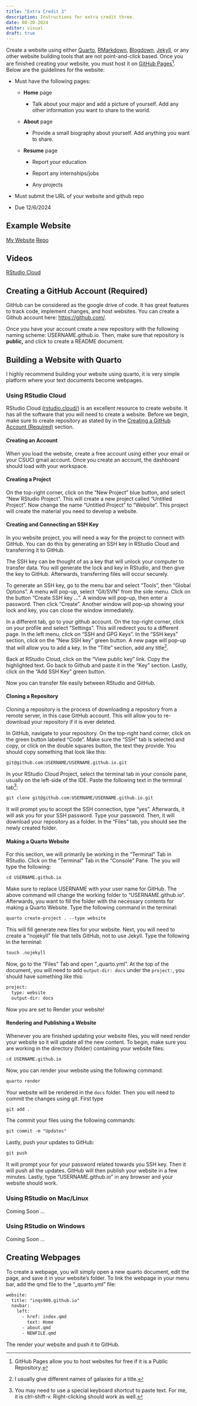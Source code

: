```yaml
---
title: "Extra Credit 3"
description: Instructions for extra credit three.
date: 08-20-2024
editor: visual
draft: true
---
```


Create a website using either [Quarto](https://quarto.org/), [RMarkdown](https://rmarkdown.rstudio.com/), [Blogdown](https://bookdown.org/yihui/blogdown/), [Jekyll](https://docs.github.com/en/pages/setting-up-a-github-pages-site-with-jekyll), or any other website building tools that are not point-and-click based. Once you are finished creating your website, you must host it on [GitHub Pages](https://pages.github.com/)[^1]. Below are the guidelines for the website:

[^1]: GitHub Pages allow you to host websites for free if it is a Public Repository.

-   Must have the following pages:

    -   **Home** page

        -   Talk about your major and add a picture of yourself. Add any other information you want to share to the world.

    -   **About** page

        -   Provide a small biography about yourself. Add anything you want to share.

    -   **Resume** page

        -   Report your education

        -   Report any internships/jobs

        -   Any projects

-   Must submit the URL of your website and github repo

-   Due 12/6/2024

## Example Website

[My Website](https://www.inqs.info) [Repo](https://gitlab.com/inqs909/inqs909.gitlab.io)

## Videos

[RStudio Cloud](https://drive.google.com/file/d/1v_I6qCF2VwSstvq_5g23i2pDzIfSrmUN/view?usp=sharing)

## Creating a GitHub Account (Required) {#GitHub}

GitHub can be considered as the google drive of code. It has great features to track code, implement changes, and host websites. You can create a Github account here: <https://github.com/>.

Once you have your account create a new repository with the following naming scheme: USERNAME.github.io. Then, make sure that repository is **public,** and click to create a README document.

## Building a Website with Quarto

I highly recommend building your website using quarto, it is very simple platform where your text documents become webpages.

### Using RStudio Cloud

RStudio Cloud ([rstudio.cloud/](https://rstudio.cloud/)) is an excellent resource to create website. It has all the software that you will need to create a website. Before we begin, make sure to create repository as stated by in the [Creating a GitHub Account (Required)](#GitHub) section.

#### Creating an Account

When you load the website, create a free account using either your email or your CSUCI gmail account. Once you create an account, the dashboard should load with your workspace.

#### Creating a Project

On the top-right corner, click on the "New Project" blue button, and select "New RStudio Project". This will create a new project called "Untitled Project". Now change the name "Untitled Project" to "Website". This project will create the material you need to develop a website.

#### Creating and Connecting an SSH Key

In you website project, you will need a way for the project to connect with GitHub. You can do this by generating an SSH key in RStudio Cloud and transferring it to GitHub.

The SSH key can be thought of as a key that will unlock your computer to transfer data. You will generate the lock and key in RStudio, and then give the key to GitHub. Afterwards, transferring files will occur securely.

To generate an SSH key, go to the menu bar and select "Tools", then "Global Options". A menu will pop-up, select "Git/SVN" from the side menu. Click on the button "Create SSH key ...". A window will pop-up, then enter a password. Then click "Create". Another window will pop-up showing your lock and key, you can close the window immediately.

In a different tab, go to your github account. On the top-right corner, click on your profile and select "Settings". This will redirect you to a different page. In the left menu, click on "SSH and GPG Keys". In the "SSH keys" section, click on the "New SSH key" green button. A new page will pop-up that will allow you to add a key. In the "Title" section, add any title[^2].

[^2]: I usually give different names of galaxies for a title.

Back at RStudio Cloud, click on the "View public key" link. Copy the highlighted text. Go back to Github and paste it in the "Key" section. Lastly, click on the "Add SSH Key" green button.

Now you can transfer file easily between RStudio and GitHub.

#### Cloning a Repository

Cloning a repository is the process of downloading a repository from a remote server, in this case GitHub account. This will allow you to re-download your repository if it is ever deleted.

In GitHub, navigate to your repository. On the top-right hand corner, click on the green button labeled "Code". Make sure the "SSH" tab is selected and copy, or click on the double squares button, the text they provide. You should copy something that look like this:

``` default
git@github.com:USERNAME/USERNAME.github.io.git 
```

In your RStudio Cloud Project, select the terminal tab in your console pane, usually on the left-side of the IDE. Paste the following text in the terminal tab[^3]:

[^3]: You may need to use a special keyboard shortcut to paste text. For me, it is ctrl-shift-v. Right-clicking should work as well.

``` default
git clone git@github.com:USERNAME/USERNAME.github.io.git
```

It will prompt you to accept the SSH connection, type "yes". Afterwards, it will ask you for your SSH password. Type your password. Then, it will download your repository as a folder. In the "Files" tab, you should see the newly created folder.

#### Making a Quarto Website

For this section, we will primarily be working in the "Terminal" Tab in RStudio. Click on the "Terminal" Tab in the "Console" Pane. The you will type the following:

``` default
cd USERNAME.github.io
```

Make sure to replace USERNAME with your user name for GitHub. The above command will change the working folder to "USERNAME.github.io". Afterwards, you want to fill the folder with the necessary contents for making a Quarto Website. Type the following command in the terminal:

``` default
quarto create-project . --type website
```

This will fill generate new files for your website. Next, you will need to create a "nojekyll" file that tells GitHub, not to use Jekyll. Type the following in the terminal:

``` default
touch .nojekyll
```

Now, go to the "Files" Tab and open "\_quarto.yml". At the top of the document, you will need to add `output-dir: docs` under the `project:`, you should have something like this:

``` default
project:
  type: website
  output-dir: docs
```

Now you are set to Render your website!

#### Rendering and Publishing a Website

Whenever you are finished updating your website files, you will need render your website so it will update all the new content. To begin, make sure you are working in the directory (folder) containing your website files:

``` default
cd USERNAME.github.io
```

Now, you can render your website using the following command:

``` default
quarto render
```

Your website will be rendered in the `docs` folder. Then you will need to commit the changes using git. First type

``` default
git add .
```

The commit your files using the following commands:

``` default
git commit -m "Updates"
```

Lastly, push your updates to GitHub:

``` default
git push
```

It will prompt your for your password related towards you SSH key. Then it will push all the updates. GitHub will then publish your website in a few minutes. Lastly, type "USERNAME.github.io" in any browser and your website should work.

### Using RStudio on Mac/Linux

Coming Soon ...

### Using RStudio on Windows

Coming Soon ...

## Creating Webpages

To create a webpage, you will simply open a new quarto document, edit the page, and save it in your website's folder. To link the webpage in your menu bar, add the qmd file to the "\_quarto.yml" file:

``` default
website:
  title: "inqs909.github.io"
  navbar:
    left:
      - href: index.qmd
        text: Home
      - about.qmd
      - NEWFILE.qmd
```

The render your website and push it to GitHub.
